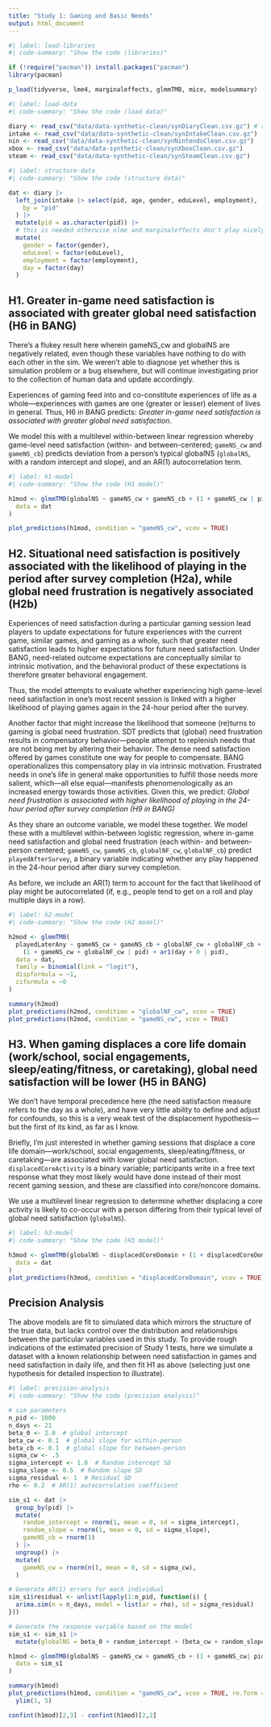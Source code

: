 ```yaml
---
title: "Study 1: Gaming and Basic Needs"
output: html_document
---
```


```r
#| label: load-libraries
#| code-summary: "Show the code (libraries)"

if (!require("pacman")) install.packages("pacman")
library(pacman)

p_load(tidyverse, lme4, marginaleffects, glmmTMB, mice, modelsummary)
```

```r
#| label: load-data
#| code-summary: "Show the code (load data)"

diary <- read_csv("data/data-synthetic-clean/synDiaryClean.csv.gz") # requires that the preprocessing script has been run
intake <- read_csv("data/data-synthetic-clean/synIntakeClean.csv.gz")
nin <- read_csv("data/data-synthetic-clean/synNintendoClean.csv.gz")
xbox <- read_csv("data/data-synthetic-clean/synXboxClean.csv.gz")
steam <- read_csv("data/data-synthetic-clean/synSteamClean.csv.gz")

```

```r
#| label: structure-data
#| code-summary: "Show the code (structure data)"

dat <- diary |>
  left_join(intake |> select(pid, age, gender, eduLevel, employment),
    by = "pid"
  ) |>
  mutate(pid = as.character(pid)) |>
  # this is needed otherwise nlme and marginaleffects don't play nicely
  mutate(
    gender = factor(gender),
    eduLevel = factor(eduLevel),
    employment = factor(employment),
    day = factor(day)
  )
```

## H1. Greater in-game need satisfaction is associated with greater global need satisfaction (H6 in BANG)

::: {.callout-note}
There's a flukey result here wherein gameNS_cw and globalNS are negatively related, even though these variables have nothing to do with each other in the sim. We weren't able to diagnose yet whether this is simulation problem or a bug elsewhere, but will continue investigating prior to the collection of human data and update accordingly. 
:::

Experiences of gaming feed into and co-constitute experiences of life as a whole---experiences with games are one (greater or lesser) element of lives in general. Thus, H6 in BANG predicts: *Greater in-game need satisfaction is associated with greater global need satisfaction*.

We model this with a multilevel within-between linear regression whereby game-level need satisfaction (within- and between-centered; `gameNS_cw` and `gameNS_cb`) predicts deviation from a person's typical globalNS (`globalNS`, with a random intercept and slope), and an AR(1) autocorrelation term.  

```r
#| label: h1-model
#| code-summary: "Show the code (H1 model)"

h1mod <- glmmTMB(globalNS ~ gameNS_cw + gameNS_cb + (1 + gameNS_cw | pid) + ar1(day + 0 | pid),
  data = dat
)

plot_predictions(h1mod, condition = "gameNS_cw", vcov = TRUE)
```


## H2. Situational need satisfaction is positively associated with the likelihood of playing in the period after survey completion (H2a), while global need frustration is negatively associated (H2b)

Experiences of need satisfaction during a particular gaming session lead players to update expectations for future experiences with the current game, similar games, and gaming as a whole, such that greater need satisfaction leads to higher expectations for future need satisfaction. Under BANG, need-related outcome expectations are conceptually similar to intrinsic motivation, and the behavioral product of these expectations is therefore greater behavioral engagement. 

Thus, the model attempts to evaluate whether experiencing high game-level need satisfaction in one's most recent session is linked with a higher likelihood of playing games again in the 24-hour period after the survey. 

Another factor that might increase the likelihood that someone (re)turns to gaming is global need frustration. SDT predicts that (global) need frustration results in compensatory behavior—people attempt to replenish needs that are not being met by altering their behavior. The dense need satisfaction offered by games constitute one way for people to compensate. BANG operationalizes this compensatory play in via intrinsic motivation. Frustrated needs in one’s life in general make opportunities to fulfill those needs more salient, which—all else equal—manifests phenomenologically as an increased energy towards those activities. Given this, we predict: *Global need frustration is associated with higher likelihood of playing in the 24-hour period after survey completion (H9 in BANG)*

As they share an outcome variable, we model these together. We model these with a multilevel within-between logistic regression, where in-game need satisfaction and global need frustration (each within- and between-person centered; `gameNS_cw`, `gameNS_cb`, `globalNF_cw`, `globalNF_cb`) predict `playedAfterSurvey`, a binary variable indicating whether any play happened in the 24-hour period after diary survey completion.

As before, we include an AR(1) term to account for the fact that likelihood of play might be autocorrelated (if, e.g., people tend to get on a roll and play multiple days in a row). 


```r
#| label: h2-model
#| code-summary: "Show the code (H2 model)"

h2mod <- glmmTMB(
  playedLaterAny ~ gameNS_cw + gameNS_cb + globalNF_cw + globalNF_cb +
    (1 + gameNS_cw + globalNF_cw | pid) + ar1(day + 0 | pid),
  data = dat,
  family = binomial(link = "logit"),
  dispformula = ~1,
  ziformula = ~0
)

summary(h2mod)
plot_predictions(h2mod, condition = "globalNF_cw", vcov = TRUE)
plot_predictions(h2mod, condition = "gameNS_cw", vcov = TRUE)
```


## H3. When gaming displaces a core life domain (work/school, social engagements, sleep/eating/fitness, or caretaking), global need satisfaction will be lower (H5 in BANG)

We don't have temporal precedence here (the need satisfaction measure refers to the day as a whole), and have very little ability to define and adjust for confounds, so this is a very weak test of the displacement hypothesis---but the first of its kind, as far as I know. 

Briefly, I'm just interested in whether gaming sessions that displace a core life domain---work/school, social engagements, sleep/eating/fitness, or caretaking---are associated with lower global need satisfaction. `displacedCoreActivity` is a binary variable; participants write in a free text response what they most likely would have done instead of their most recent gaming session, and these are classified into core/noncore domains. 

We use a multilevel linear regression to determine whether displacing a core activity is likely to co-occur with a person differing from their typical level of global need satisfaction (`globalNS`). 

```r
#| label: h3-model
#| code-summary: "Show the code (H3 model)"

h3mod <- glmmTMB(globalNS ~ displacedCoreDomain + (1 + displacedCoreDomain | pid) + ar1(day + 0 | pid),
  data = dat
)
plot_predictions(h3mod, condition = "displacedCoreDomain", vcov = TRUE)
```


## Precision Analysis

The above models are fit to simulated data which mirrors the structure of the true data, but lacks control over the distribution and relationships between the particular variables used in this study. To provide rough indications of the estimated precision of Study 1 tests, here we simulate a dataset with a known relationship between need satisfaction in games and need satisfaction in daily life, and then fit H1 as above (selecting just one hypothesis for detailed inspection to illustrate).


```r
#| label: precision-analysis
#| code-summary: "Show the code (precision analysis)"

# sim parameters
n_pid <- 1000  
n_days <- 21
beta_0 <- 2.0  # global intercept
beta_cw <- 0.1  # global slope for within-person 
beta_cb <- 0.1  # global slope for between-person 
sigma_cw <- .5
sigma_intercept <- 1.0  # Random intercept SD
sigma_slope <- 0.5  # Random slope SD
sigma_residual <- 1  # Residual SD
rho <- 0.2  # AR(1) autocorrelation coefficient

sim_s1 <- dat |> 
  group_by(pid) |>
  mutate(
    random_intercept = rnorm(1, mean = 0, sd = sigma_intercept),
    random_slope = rnorm(1, mean = 0, sd = sigma_slope),
    gameNS_cb = rnorm(1)
  ) |> 
  ungroup() |> 
  mutate(
    gameNS_cw = rnorm(n(), mean = 0, sd = sigma_cw),
  )

# Generate AR(1) errors for each individual
sim_s1$residual <- unlist(lapply(1:n_pid, function(i) {
  arima.sim(n = n_days, model = list(ar = rho), sd = sigma_residual)
}))

# Generate the response variable based on the model
sim_s1 <- sim_s1 |> 
  mutate(globalNS = beta_0 + random_intercept + (beta_cw + random_slope)*gameNS_cw + beta_cb * gameNS_cb + residual)

h1mod <- glmmTMB(globalNS ~ gameNS_cw + gameNS_cb + (1 + gameNS_cw| pid) + ar1(as.factor(day) + 0 | pid),
  data = sim_s1
)

summary(h1mod)
plot_predictions(h1mod, condition = "gameNS_cw", vcov = TRUE, re.form = NA) +
  ylim(1, 5)

confint(h1mod)[2,3] - confint(h1mod)[2,2]
```

